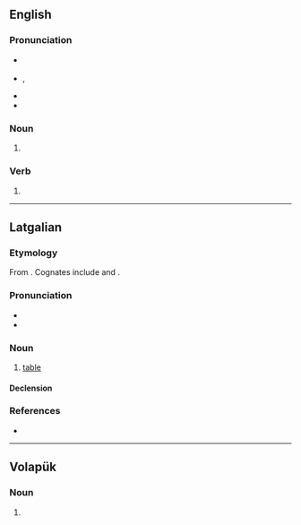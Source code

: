 {{also|Golds}}
==English==

===Pronunciation===
* {{a|RP}} {{IPA|en|/ɡəʊldz/|/ɡɔʊldz/}}
* {{a|US}} {{enPR|gōldz}}, {{IPA|en|/ɡoʊldz/}}
* {{rhymes|en|əʊldz}}
* {{audio|en|LL-Q1860 (eng)-I learned some phrases-golds.wav|Audio (UK)}}

===Noun===
{{head|en|noun form}}

# {{plural of|en|gold}}

===Verb===
{{head|en|verb form}}

# {{en-third-person singular of|gold}}

----

==Latgalian==

===Etymology===
From {{inh|ltg|ine-bsl-pro}}. Cognates include {{cog|lv|galds}} and {{cog|lt|geldas}}.

===Pronunciation===
* {{ltg-IPA|gol̂ds}}
* {{hyph|ltg|golds}}

===Noun===
{{ltg-noun|m|gaļdeņš}}

# [[table]]

====Declension====
{{ltg-decl-noun/1}}

===References===
* {{R:ltg:Nau:2011|page=95}}

{{C|ltg|Furniture}}

----

==Volapük==

===Noun===
{{head|vo|noun form}}

# {{inflection of|vo|gold||nom|p}}